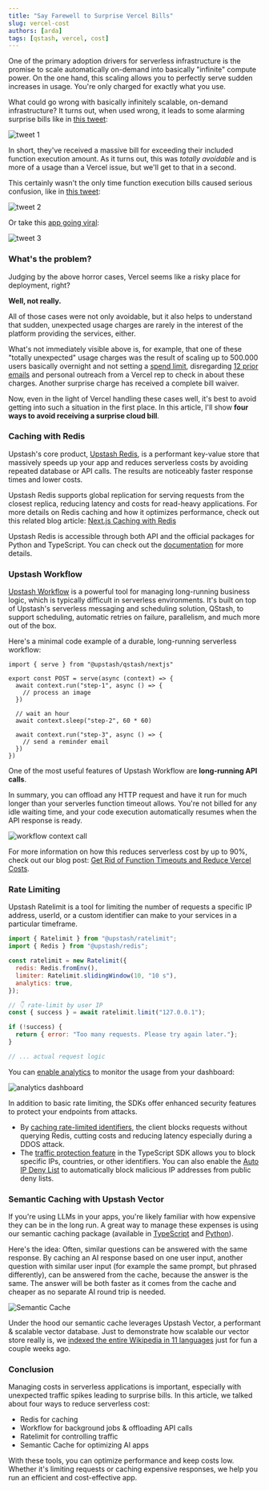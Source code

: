 ```yaml
---
title: "Say Farewell to Surprise Vercel Bills"
slug: vercel-cost
authors: [arda]
tags: [qstash, vercel, cost]
---
```


One of the primary adoption drivers for serverless infrastructure is the promise to scale automatically on-demand into basically "infinite" compute power. On the one hand, this scaling allows you to perfectly serve sudden increases in usage. You're only charged for exactly what you use.

What could go wrong with basically infinitely scalable, on-demand infrastructure? It turns out, when used wrong, it leads to some alarming surprise bills like in [this tweet](https://x.com/zemotion/status/1798558292681343039):

![tweet 1](/blog/vercel-cost/cost-tweet-1.png)

In short, they've received a massive bill for exceeding their included function execution amount. As it turns out, this was _totally avoidable_ and is more of a usage than a Vercel issue, but we'll get to that in a second.

This certainly wasn't the only time function execution bills caused serious confusion, like in [this tweet](https://x.com/shoeboxdnb/status/1643639119824801793):

![tweet 2](/blog/vercel-cost/cost-tweet-2.png)

Or take this [app going viral](https://x.com/yacineMTB/status/1828427645689962853):

![tweet 3](/blog/vercel-cost/cost-tweet-3.png)

### What's the problem?

Judging by the above horror cases, Vercel seems like a risky place for deployment, right?

**Well, not really.**

All of those cases were not only avoidable, but it also helps to understand that sudden, unexpected usage charges are rarely in the interest of the platform providing the services, either.

What's not immediately visible above is, for example, that one of these "totally unexpected" usage charges was the result of scaling up to 500.000 users basically overnight and not setting a [spend limit](https://vercel.com/blog/introducing-spend-management-realtime-usage-alerts-sms-notifications), disregarding [12 prior emails](https://x.com/leeerob/status/1798584053786107970) and personal outreach from a Vercel rep to check in about these charges. Another surprise charge has received a complete bill waiver.

Now, even in the light of Vercel handling these cases well, it's best to avoid getting into such a situation in the first place. In this article, I'll show **four ways to avoid receiving a surprise cloud bill**.

### Caching with Redis

Upstash's core product, [Upstash Redis](https://upstash.com/docs/redis/overall/getstarted), is a performant key-value store that massively speeds up your app and reduces serverless costs by avoiding repeated database or API calls. The results are noticeably faster response times and lower costs.

Upstash Redis supports global replication for serving requests from the closest replica, reducing latency and costs for read-heavy applications. For more details on Redis caching and how it optimizes performance, check out this related blog article: [Next.js Caching with Redis](https://upstash.com/blog/nextjs-caching-with-redis)

Upstash Redis is accessible through both API and the official packages for Python and TypeScript. You can check out the [documentation](https://upstash.com/docs/redis/overall/getstarted) for more details.

### Upstash Workflow

[Upstash Workflow](https://upstash.com/docs/qstash/workflow/getstarted) is a powerful tool for managing long-running business logic, which is typically difficult in serverless environments. It's built on top of Upstash's serverless messaging and scheduling solution, QStash, to support scheduling, automatic retries on failure, parallelism, and much more out of the box.

Here's a minimal code example of a durable, long-running serverless workflow:

```tsx api/workflow/route.ts
import { serve } from "@upstash/qstash/nextjs"

export const POST = serve(async (context) => {
  await context.run("step-1", async () => {
    // process an image
  })

  // wait an hour
  await context.sleep("step-2", 60 * 60)

  await context.run("step-3", async () => {
    // send a reminder email
  })
})
```

One of the most useful features of Upstash Workflow are **long-running API calls**.

In summary, you can offload any HTTP request and have it run for much longer than your serverles function timeout allows. You're not billed for any idle waiting time, and your code execution automatically resumes when the API response is ready.

![workflow context call](https://upstash.com/blog/workflow/workflow.png)

For more information on how this reduces serverless cost by up to 90%, check out our blog post: [Get Rid of Function Timeouts and Reduce Vercel Costs](https://upstash.com/blog/vercel-cost-workflow).

### Rate Limiting

Upstash Ratelimit is a tool for limiting the number of requests a specific IP address, userId, or a custom identifier can make to your services in a particular timeframe.

```jsx
import { Ratelimit } from "@upstash/ratelimit";
import { Redis } from "@upstash/redis";

const ratelimit = new Ratelimit({
  redis: Redis.fromEnv(),
  limiter: Ratelimit.slidingWindow(10, "10 s"),
  analytics: true,
});

// 👇 rate-limit by user IP
const { success } = await ratelimit.limit("127.0.0.1");

if (!success) {
  return { error: "Too many requests. Please try again later."};
}

// ... actual request logic
```

You can [enable analytics](https://upstash.com/docs/redis/sdks/ratelimit-ts/features#analytics-and-dashboard) to monitor the usage from your dashboard:

![analytics dashboard](https://mintlify.s3-us-west-1.amazonaws.com/upstash/img/ratelimit/dashboard.png)

In addition to basic rate limiting, the SDKs offer enhanced security features to protect your endpoints from attacks.

- By [caching rate-limited identifiers](https://upstash.com/docs/redis/sdks/ratelimit-ts/features#caching), the client blocks requests without querying Redis, cutting costs and reducing latency especially during a DDOS attack.
- The [traffic protection feature](https://upstash.com/docs/redis/sdks/ratelimit-ts/traffic-protection) in the TypeScript SDK allows you to block specific IPs, countries, or other identifiers. You can also enable the [Auto IP Deny List](https://upstash.com/docs/redis/sdks/ratelimit-ts/traffic-protection#auto-ip-deny-list) to automatically block malicious IP addresses from public deny lists.

### Semantic Caching with Upstash Vector

If you're using LLMs in your apps, you're likely familiar with how expensive they can be in the long run. A great way to manage these expenses is using our semantic caching package (available in [TypeScript](https://github.com/upstash/semantic-cache) and [Python](https://github.com/upstash/semantic-cache-py)).

Here's the idea: Often, similar questions can be answered with the same response. By caching an AI response based on one user input, another question with similar user input (for example the same prompt, but phrased differently), can be answered from the cache, because the answer is the same. The answer will be both faster as it comes from the cache and cheaper as no separate AI round trip is needed.

![Semantic Cache](https://github.com/upstash/semantic-cache-py/blob/master/assets/how-semantic-cache-works.png?raw=true)

Under the hood our semantic cache leverages Upstash Vector, a performant & scalable vector database. Just to demonstrate how scalable our vector store really is, we [indexed the entire Wikipedia in 11 languages](https://upstash.com/blog/indexing-wikipedia) just for fun a couple weeks ago.

### Conclusion

Managing costs in serverless applications is important, especially with unexpected traffic spikes leading to surprise bills. In this article, we talked about four ways to reduce serverless cost:

- Redis for caching
- Workflow for background jobs & offloading API calls
- Ratelimit for controlling traffic
- Semantic Cache for optimizing AI apps

With these tools, you can optimize performance and keep costs low. Whether it's limiting requests or caching expensive responses, we help you run an efficient and cost-effective app.
